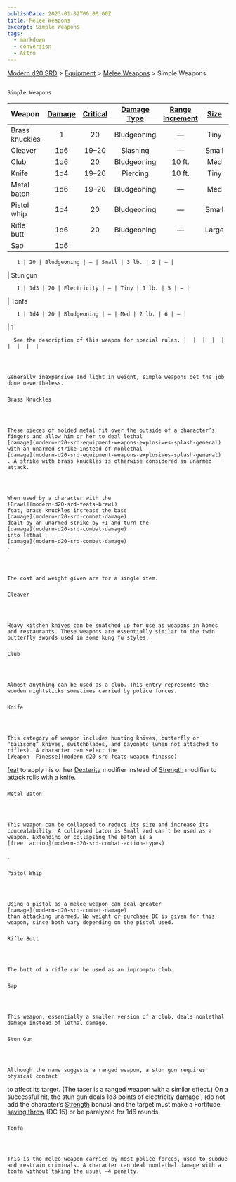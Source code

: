 ```yaml
---
publishDate: 2023-01-02T00:00:00Z
title: Melee Weapons
excerpt: Simple Weapons
tags:
  - markdown
  - conversion
  - Astro
---
```


[Modern d20 SRD](/#modernD20) > [Equipment](modern-d20-srd-equipment-index) > [Melee Weapons](modern-d20-srd-equipment-weapons-melee) > Simple Weapons

##

    Simple Weapons

| Weapon | [Damage](modern-d20-srd-equipment-weapons-melee) | [Critical](modern-d20-srd-equipment-weapons-melee) | [Damage Type](modern-d20-srd-equipment-weapons-melee) | [Range Increment](modern-d20-srd-equipment-weapons-melee) | [Size](modern-d20-srd-equipment-weapons-melee) | [Weight](modern-d20-srd-equipment-weapons-melee) | [Purchase DC](modern-d20-srd-equipment-weapons-melee) | [Restriction](modern-d20-srd-equipment-weapons-melee) |
| :-------- | :-----------------------------------------------------------------: | :-------------------------------------------------------------------: | :----------------------------------------------------------------------: | :--------------------------------------------------------------------------: | :---------------------------------------------------------------: | :-----------------------------------------------------------------: | :----------------------------------------------------------------------: | ----------------------------------------------------------------------: |
| Brass knuckles | 1 | 20 | Bludgeoning | — | Tiny | 1 lb. | 5 | — |
| Cleaver | 1d6 | 19–20 | Slashing | — | Small | 2 lb. | 5 | — |
| Club | 1d6 | 20 | Bludgeoning | 10 ft. | Med | 3 lb. | 4 | — |
| Knife | 1d4 | 19–20 | Piercing | 10 ft. | Tiny | 1 lb. | 7 | — |
| Metal baton | 1d6 | 19–20 | Bludgeoning | — | Med | 2 lb. | 8 | — |
| Pistol whip | 1d4 | 20 | Bludgeoning | — | Small | — | — | — |
| Rifle butt | 1d6 | 20 | Bludgeoning | — | Large | — | — | — |
| Sap | 1d6

       1 | 20 | Bludgeoning | — | Small | 3 lb. | 2 | — |

| Stun gun

       1 | 1d3 | 20 | Electricity | — | Tiny | 1 lb. | 5 | — |

| Tonfa

       1 | 1d4 | 20 | Bludgeoning | — | Med | 2 lb. | 6 | — |

| 1

      See the description of this weapon for special rules. |  |  |  |  |  |  |  |  |




    Generally inexpensive and light in weight, simple weapons get the job done nevertheless.

###

    Brass Knuckles




    These pieces of molded metal fit over the outside of a character’s fingers and allow him or her to deal lethal
    [damage](modern-d20-srd-equipment-weapons-explosives-splash-general)
    with an unarmed strike instead of nonlethal
    [damage](modern-d20-srd-equipment-weapons-explosives-splash-general)
    . A strike with brass knuckles is otherwise considered an unarmed attack.




    When used by a character with the
    [Brawl](modern-d20-srd-feats-brawl)
    feat, brass knuckles increase the base
    [damage](modern-d20-srd-combat-damage)
    dealt by an unarmed strike by +1 and turn the
    [damage](modern-d20-srd-combat-damage)
    into lethal
    [damage](modern-d20-srd-combat-damage)
    .




    The cost and weight given are for a single item.

###

    Cleaver




    Heavy kitchen knives can be snatched up for use as weapons in homes and restaurants. These weapons are essentially similar to the twin butterfly swords used in some kung fu styles.

###

    Club




    Almost anything can be used as a club. This entry represents the wooden nightsticks sometimes carried by police forces.

###

    Knife




    This category of weapon includes hunting knives, butterfly or “balisong” knives, switchblades, and bayonets (when not attached to rifles). A character can select the
    [Weapon  Finesse](modern-d20-srd-feats-weapon-finesse)
[feat](modern-d20-srd-feats-index)
to apply his or her
[Dexterity](modern-d20-srd-basics-ability-scores)
modifier instead of
[Strength](modern-d20-srd-basics-ability-scores)
modifier to
[attack rolls](modern-d20-srd-combat-attack-roll)
with a knife.

###

    Metal Baton




    This weapon can be collapsed to reduce its size and increase its concealability. A collapsed baton is Small and can’t be used as a weapon. Extending or collapsing the baton is a
    [free  action](modern-d20-srd-combat-action-types)
.

###

    Pistol Whip




    Using a pistol as a melee weapon can deal greater
    [damage](modern-d20-srd-combat-damage)
    than attacking unarmed. No weight or purchase DC is given for this weapon, since both vary depending on the pistol used.

###

    Rifle Butt




    The butt of a rifle can be used as an impromptu club.

###

    Sap




    This weapon, essentially a smaller version of a club, deals nonlethal damage instead of lethal damage.

###

    Stun Gun




    Although the name suggests a ranged weapon, a stun gun requires physical contact

to affect its target. (The taser is a ranged weapon with a similar effect.)
On a successful hit, the stun gun deals 1d3 points of electricity
[damage](modern-d20-srd-combat-damage)
, (do
not add the character’s
[Strength](modern-d20-srd-basics-ability-scores)
bonus) and the target must make a Fortitude
[saving throw](modern-d20-srd-basics-saving-throws)
(DC 15) or be paralyzed for 1d6 rounds.

###

    Tonfa




    This is the melee weapon carried by most police forces, used to subdue and restrain criminals. A character can deal nonlethal damage with a tonfa without taking the usual –4 penalty.
